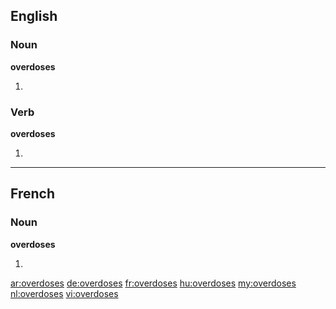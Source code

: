 ==English==

===Noun===
'''overdoses'''

# {{plural of|[[overdose]]}}

===Verb===
'''overdoses'''

# {{third-person singular of|[[overdose]]}}

----

==French==

===Noun===
'''overdoses''' {{f}}

# {{plural of|[[overdose]]|lang=fr}}

[[ar:overdoses]]
[[de:overdoses]]
[[fr:overdoses]]
[[hu:overdoses]]
[[my:overdoses]]
[[nl:overdoses]]
[[vi:overdoses]]